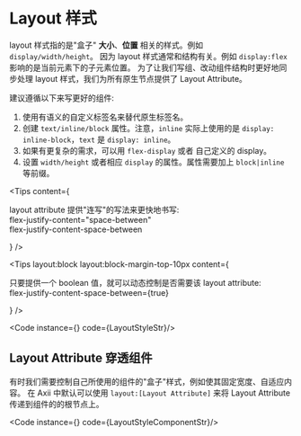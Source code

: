 
# Layout 样式

layout 样式指的是"盒子" **大小**、**位置** 相关的样式。例如 `display/width/height`。
因为 layout 样式通常和结构有关。例如 `display:flex` 影响的是当前元素下的子元素位置。
为了让我们写组、改动组件结构时更好地同步处理 layout 样式，我们为所有原生节点提供了 Layout Attribute。

建议遵循以下来写更好的组件:

1. 使用有语义的自定义标签名来替代原生标签名。
2. 创建 `text/inline/block` 属性。注意，`inline` 实际上使用的是 `display: inline-block`，`text` 是 `display: inline`。
3. 如果有更复杂的需求，可以用 `flex-display` 或者 自己定义的 display。
4. 设置 `width/height` 或者相应 `display` 的属性。属性需要加上 `block|inline` 等前缀。

<Tips
  content={<div>
    <div>layout attribute 提供"连写"的写法来更快地书写:</div>
    <div>flex-justify-content="space-between"</div>
    <div>flex-justify-content-space-between</div>
  </div>}
/>

<Tips
  layout:block
  layout:block-margin-top-10px
  content={<div>
    <div>只要提供一个 boolean 值，就可以动态控制是否需要该 layout attribute:</div>
    <div>flex-justify-content-space-between={true}</div>
  </div>}
/>

<Code instance={<LayoutStyle/>} code={LayoutStyleStr}/>

## Layout Attribute 穿透组件

有时我们需要控制自己所使用的组件的"盒子"样式，例如使其固定宽度、自适应内容。
在 Axii 中默认可以使用 `layout:[Layout Attribute]` 来将 Layout Attribute 传递到组件的的根节点上。

<Code instance={<LayoutStyleComponent/>} code={LayoutStyleComponentStr}/>
